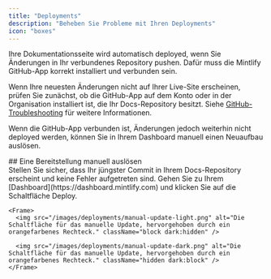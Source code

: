 ```yaml
---
title: "Deployments"
description: "Beheben Sie Probleme mit Ihren Deployments"
icon: "boxes"
---
```


Ihre Dokumentationsseite wird automatisch deployed, wenn Sie Änderungen in Ihr verbundenes Repository pushen. Dafür muss die Mintlify GitHub-App korrekt installiert und verbunden sein.

Wenn Ihre neuesten Änderungen nicht auf Ihrer Live-Site erscheinen, prüfen Sie zunächst, ob die GitHub-App auf dem Konto oder in der Organisation installiert ist, die Ihr Docs-Repository besitzt. Siehe [GitHub-Troubleshooting](/de/settings/github#troubleshooting) für weitere Informationen.

Wenn die GitHub-App verbunden ist, Änderungen jedoch weiterhin nicht deployed werden, können Sie in Ihrem Dashboard manuell einen Neuaufbau auslösen.

<div id="manually-triggering-a-deployment">
  ## Eine Bereitstellung manuell auslösen
</div>

<Steps>
  <Step title="Überprüfen Sie, ob Ihr letzter Commit erfolgreich war.">
    Stellen Sie sicher, dass Ihr jüngster Commit in Ihrem Docs-Repository erscheint und keine Fehler aufgetreten sind.
  </Step>

  <Step title="Bereitstellung manuell auslösen.">
    Gehen Sie zu Ihrem [Dashboard](https://dashboard.mintlify.com) und klicken Sie auf die Schaltfläche Deploy.

    <Frame>
      <img src="/images/deployments/manual-update-light.png" alt="Die Schaltfläche für das manuelle Update, hervorgehoben durch ein orangefarbenes Rechteck." className="block dark:hidden" />

      <img src="/images/deployments/manual-update-dark.png" alt="Die Schaltfläche für das manuelle Update, hervorgehoben durch ein orangefarbenes Rechteck." className="hidden dark:block" />
    </Frame>
  </Step>
</Steps>